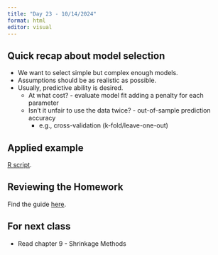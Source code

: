 ```yaml
---
title: "Day 23 - 10/14/2024"
format: html
editor: visual
---
```


## Quick recap about model selection   

- We want to select simple but complex enough models.  
- Assumptions should be as realistic as possible.  
- Usually, predictive ability is desired.  
  - At what cost? - evaluate model fit adding a penalty for each parameter  
  - Isn't it unfair to use the data twice? - out-of-sample prediction accuracy
    - e.g., cross-validation (k-fold/leave-one-out)    

## Applied example  

[R script](https://github.com/jlacasa/stat705_fall2024/blob/main/classes/in_class_code/day23_inclass.Rmd).  

## Reviewing the Homework  

Find the guide [here](https://jlacasa.github.io/stat705_fall2024/assignments/hw_guides).

## For next class  

- Read chapter 9 - Shrinkage Methods  

